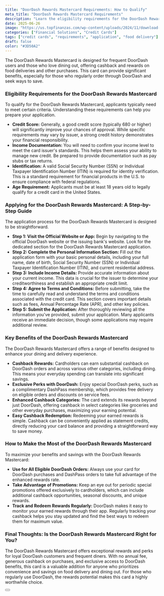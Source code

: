 ```yaml
---
title: "DoorDash Rewards Mastercard Requirements: How to Qualify"
meta_title: "DoorDash Rewards Mastercard Requirements"
description: "Learn the eligibility requirements for the DoorDash Rewards Mastercard, including credit score, income, and identification. Apply to unlock exclusive rewards."
date: 2025-06-26
image: "https://us.topfinanzas.com/wp-content/uploads/2024/11/download-3.webp"
categories: ["Financial Solutions", "Credit Cards"]
tags: ["credit cards", "requirements", "application", "food delivery"]
draft: false
color: "#3D50A2"
---
```


The DoorDash Rewards Mastercard is designed for frequent DoorDash users and those who love dining out, offering cashback and rewards on food deliveries and other purchases. This card can provide significant benefits, especially for those who regularly order through DoorDash and seek ways to save.

### Eligibility Requirements for the DoorDash Rewards Mastercard

To qualify for the DoorDash Rewards Mastercard, applicants typically need to meet certain criteria. Understanding these requirements can help you prepare your application.

* **Credit Score:** Generally, a good credit score (typically 680 or higher) will significantly improve your chances of approval. While specific requirements may vary by issuer, a strong credit history demonstrates your financial responsibility.
* **Income Documentation:** You will need to confirm your income level to meet the card issuer's standards. This helps them assess your ability to manage new credit. Be prepared to provide documentation such as pay stubs or tax returns.
* **Identification:** A valid Social Security Number (SSN) or Individual Taxpayer Identification Number (ITIN) is required for identity verification. This is a standard requirement for financial products in the U.S. to ensure compliance with federal regulations.
* **Age Requirement:** Applicants must be at least 18 years old to legally qualify for a credit card in the United States.

### Applying for the DoorDash Rewards Mastercard: A Step-by-Step Guide

The application process for the DoorDash Rewards Mastercard is designed to be straightforward.

* **Step 1: Visit the Official Website or App:** Begin by navigating to the official DoorDash website or the issuing bank's website. Look for the dedicated section for the DoorDash Rewards Mastercard application.
* **Step 2: Complete the Personal Information Section:** Fill out the application form with your basic personal details, including your full name, date of birth, Social Security Number (SSN) or Individual Taxpayer Identification Number (ITIN), and current residential address.
* **Step 3: Include Income Details:** Provide accurate information about your current income. This data is crucial for the issuer to determine your creditworthiness and establish an appropriate credit limit.
* **Step 4: Agree to Terms and Conditions:** Before submitting, take the time to carefully read and understand the terms and conditions associated with the credit card. This section covers important details such as fees, Annual Percentage Rate (APR), and other key policies.
* **Step 5: Submit the Application:** After thoroughly reviewing all the information you've provided, submit your application. Many applicants receive an immediate decision, though some applications may require additional review.

### Key Benefits of the DoorDash Rewards Mastercard

The DoorDash Rewards Mastercard offers a range of benefits designed to enhance your dining and delivery experience.

* **Cashback Rewards:** Cardholders can earn substantial cashback on DoorDash orders and across various other categories, including dining. This means your everyday spending can translate into significant savings.
* **Exclusive Perks with DoorDash:** Enjoy special DoorDash perks, such as a complimentary DashPass membership, which provides free delivery on eligible orders and discounts on service fees.
* **Enhanced Cashback Categories:** The card extends its rewards beyond just DoorDash, offering cashback in select categories like groceries and other everyday purchases, maximizing your earning potential.
* **Easy Cashback Redemption:** Redeeming your earned rewards is simple. Cashback can be conveniently applied as statement credits, directly reducing your card balance and providing a straightforward way to save money.

### How to Make the Most of the DoorDash Rewards Mastercard

To maximize your benefits and savings with the DoorDash Rewards Mastercard:

* **Use for All Eligible DoorDash Orders:** Always use your card for DoorDash purchases and DashPass orders to take full advantage of the enhanced rewards rate.
* **Take Advantage of Promotions:** Keep an eye out for periodic special promotions offered exclusively to cardholders, which can include additional cashback opportunities, seasonal discounts, and unique rewards.
* **Track and Redeem Rewards Regularly:** DoorDash makes it easy to monitor your earned rewards through their app. Regularly tracking your cashback helps you stay updated and find the best ways to redeem them for maximum value.

### Final Thoughts: Is the DoorDash Rewards Mastercard Right for You?

The DoorDash Rewards Mastercard offers exceptional rewards and perks for loyal DoorDash customers and frequent diners. With no annual fee, generous cashback on purchases, and exclusive access to DoorDash benefits, this card is a valuable addition for anyone who prioritizes convenience and savings on food delivery and dining out. For those who regularly use DoorDash, the rewards potential makes this card a highly worthwhile choice.

<Button label="Apply on Official Site" link="https://creditcards.chase.com/cash-back-credit-cards/doordash" />
